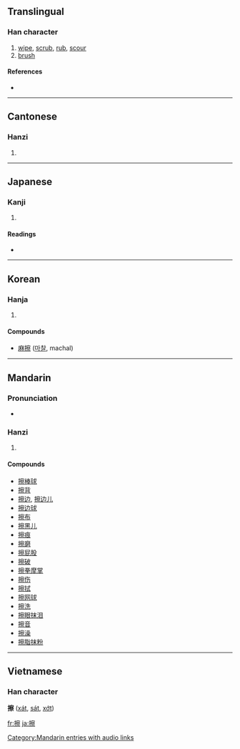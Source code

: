 ==Translingual==

===Han character===
{{Han char|rn=64|rad=手|as=14|sn=17|four=5309<sub>1</sub>|canj=手十月火 (QJBF)|ids=⿰[[扌]][[察]]}}

# [[wipe]], [[scrub]], [[rub]], [[scour]]
# [[brush]]

====References====
* {{Han ref|kx=0460.090|dkj=12862|dj=0808.290|hdz=31977.030|uh=64E6|ud=25830|bh=C0BF|bd=49343}}

----

==Cantonese==

===Hanzi===
{{yue-hanzi|jyut=|y=chaat3}}

# {{defn|Cantonese}}

----

==Japanese==

===Kanji===
{{ja-kanji|grade=c|rs=手14}}

# {{defn|Japanese}}

====Readings====
* {{ja-readings|on=[[さつ]] (satsu)|kun=[[する]] (suru), [[さする]] (sasuru)}}

----

==Korean==

===Hanja===
{{ko-hanja|hangeul=[[찰]]|eumhun=|rv=chal|mr=ch'al|y=chal}}

# {{defn|Korean}}

====Compounds====
* [[麻擦]] ([[마찰]], machal)

----

==Mandarin==

===Pronunciation===
* {{audio|zh-cā.ogg|audio}}

===Hanzi===
{{cmn-hanzi|pin=[[cā]] ([[ca1]])|wg=ts'a<sup>1</sup>}}

# {{defn|Mandarin}}

====Compounds====
* [[擦棒球]]
* [[擦背]]
* [[擦边]], [[擦边儿]]
* [[擦边球]]
* [[擦布]]
* [[擦黑儿]]
* [[擦痕]]
* [[擦磨]]
* [[擦屁股]]
* [[擦破]]
* [[擦拳摩掌]]
* [[擦伤]]
* [[擦拭]]
* [[擦网球]]
* [[擦洗]]
* [[擦眼抹泪]]
* [[擦音]]
* [[擦澡]]
* [[擦脂抹粉]]

[[Category:Mandarin entries with audio links]]

----

==Vietnamese==
===Han character===
'''擦''' ([[xát]], [[sát]], [[xớt]])

[[fr:擦]]
[[ja:擦]]